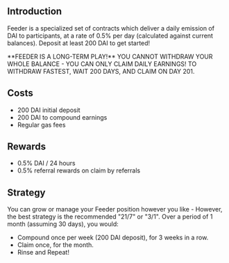 
<Image src="/feeder-heading.png" alt="" width={1500} height={500} />

## Introduction
Feeder is a specialized set of contracts which deliver a daily emission of DAI to participants, at a rate of 0.5% per day (calculated against current balances). Deposit at least 200 DAI to get started!

<Callout emoji="⚠️">
  **FEEDER IS A LONG-TERM PLAY!** YOU CANNOT WITHDRAW YOUR WHOLE BALANCE - YOU CAN ONLY CLAIM DAILY EARNINGS! TO WITHDRAW FASTEST, WAIT 200 DAYS, AND CLAIM ON DAY 201.
</Callout>

## Costs
 - 200 DAI initial deposit
 - 200 DAI to compound earnings
 - Regular gas fees

## Rewards
 - 0.5% DAI / 24 hours
 - 0.5% referral rewards on claim by referrals

## Strategy
You can grow or manage your Feeder position however you like - However, the best strategy is the recommended "21/7" or "3/1". Over a period of 1 month (assuming 30 days), you would:
 - Compound once per week (200 DAI deposit), for 3 weeks in a row.
 - Claim once, for the month.
 - Rinse and Repeat! 